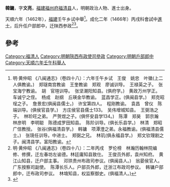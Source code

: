 {{for|元朝官员韩镛|韩镛 (元朝)}}
'''韓鏞'''，字'''文亮'''，[[福建|福建]][[福州府|福州府]][[福清县|福清县]]人，明朝政治人物、進士出身。

天順六年（1462年），[[福建|福建]]壬午乡试中舉<ref>明·黄仲昭 《八闽通志》（卷四十八）：六年壬午乡试　王俊　姚忠　叶徽(上二人俱教谕。)　郑璲南宫教谕　王奎教谕　郑观　廖诚训导。　王禄英之子。　张宝海宁教谕。　胡　官瑄训导。　张坚潮阳知县。(俱府学。)　黄政万州学正。　车诚宁之侄。　杨成　赵纲　丘瑛金华教谕。　蓝昌学正。(俱闽县学。)　郑克昭珵之子。　詹景宏(俱闽县儒士。)　许宝第四人。　程刚教谕。　袁昌　曾仪　陈端训导。(俱侯官县学。)　方庄侯官县儒士133。　吴伟增城知县。　王弼浩之子。　林玠旺之弟。　严贺煜之子。(俱怀安县学134。)　陈潭　郑昊　郭宗瀚　林彦明　李明聪　陈德成罗田知县。　陈阶训导。(俱长乐县学。)　林清　郑昭广信教授。　张谷(俱福清县学。)　韩镛　项潭澄之弟。永福教谕。(俱福清县儒士。)　张璄任训导。中进士。　郑弼之兄。　林玑(俱永福县学。)　郑文钦理剧之子。闽清县学。富阳教谕。</ref>。成化二年（1466年）丙戌科會試中[[進士|進士]]，后升任户部郎中，迁陕西参政<ref>明·黄仲昭 《八闽通志》（卷四十八）：二年丙戌　罗伦榜　林瀚历翰林院编修、修撰，迁左春坊左谕德。林廷庸知县致仕。　王俊员外郎，袁州知府。　黄江山知县，迁户部主事。　邓珙贵州布政司参议。(俱闽县人。)　翁晏侯官人。广东按察司副使。　陈潭长乐人。户部员外郎，迁浙江布政司参议。　韩镛户部郎中，迁布政司参议。　林堉知县，权监察御史。(俱福清人。)</ref><ref>{{cite web|title=《福州府志（清·乾隆）》选举四|url=http://www.fzdqw.com/ShowText.asp?ToBook=1411&index=96&|publisher=福州地情网|accessdate=2014-05-04|deadurl=yes|archiveurl=https://web.archive.org/web/20140504191714/http://www.fzdqw.com/ShowText.asp?ToBook=1411&index=96&|archivedate=2014-05-04}}</ref>。

==參考==
{{reflist}}
{{明朝人物小作品}}
{{成化二年丙戌科殿試金榜}}
[[Category:福清人|Category:福清人]]
[[Category:明朝陝西布政使司參政|Category:明朝陝西布政使司參政]]
[[Category:明朝戶部郎中|Category:明朝戶部郎中]]
[[Category:天順六年壬午科舉人|Category:天順六年壬午科舉人]]